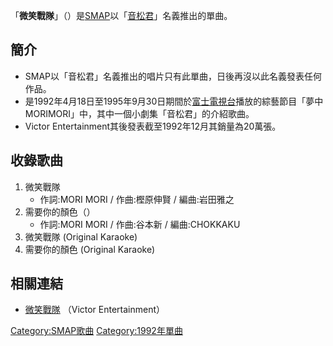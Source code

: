 {{infobox Single
| Name       = 微笑戰隊
| Artist     = [[SMAP|SMAP]]
| from Album = 
| A-side     =
| B-side     = 需要你的顏色 
| Released   = 1992年10月10日
| Length     = 13分鐘16秒
| Genre      = [[J-POP|J-POP]]
| Label      = [[勝利娛樂|Victor Entertainment]]
| Chart position = *第6位（[[Oricon|Oricon]]）
| Last single = '''SMAP'''<br/>[[不要放棄Baby!~Never_give_up|不要放棄Baby!~Never give up]]<br/>（1992年）
| This single = '''音松君'''<br/>'''微笑戰隊'''<br/>（1992年）
| Next single = '''SMAP'''<br/>[[歡笑的活力|歡笑的活力]]<br/>（1992年）}}

「'''微笑戰隊'''」（{{lang-ja|'''スマイル戦士 音レンジャー'''}}）是[[SMAP|SMAP]]以「[[音松君|音松君]]」名義推出的單曲。

==簡介==
*SMAP以「音松君」名義推出的唱片只有此單曲，日後再沒以此名義發表任何作品。
*是1992年4月18日至1995年9月30日期間於[[富士電視台|富士電視台]]播放的綜藝節目「夢中MORIMORI」中，其中一個小劇集「音松君」的介紹歌曲。
*Victor Entertainment其後發表截至1992年12月其銷量為20萬張。

==收錄歌曲==
# 微笑戰隊
#* 作詞:MORI MORI / 作曲:樫原伸賢 / 編曲:岩田雅之
# 需要你的顏色（{{lang-ja|'''君の色が必要さ'''}}）
#* 作詞:MORI MORI / 作曲:谷本新 / 編曲:CHOKKAKU 
# 微笑戰隊 (Original Karaoke)
# 需要你的顏色 (Original Karaoke)

==相關連結==
* [http://www.jvcmusic.co.jp/-/Discography/A002763/VIDL-10286.html 微笑戰隊] {{Wayback|url=http://www.jvcmusic.co.jp/-/Discography/A002763/VIDL-10286.html |date=20211222160517 }} （Victor Entertainment）{{ja}}

{{SMAP}}
{{DEFAULTSORT:Sumairusenshi otorenjaa}}
[[Category:SMAP歌曲|Category:SMAP歌曲]]
[[Category:1992年單曲|Category:1992年單曲]]